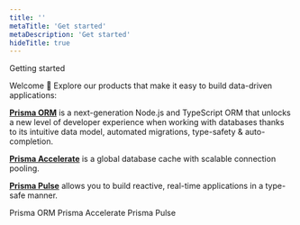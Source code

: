 ```yaml
---
title: ''
metaTitle: 'Get started'
metaDescription: 'Get started'
hideTitle: true
---
```


<TopBlock>

<BorderBox>

<BoxTitle>Getting started</BoxTitle>

Welcome 👋 Explore our products that make it easy to build data-driven applications:

[**<Database />Prisma ORM**](/orm/overview/introduction/what-is-prisma) is a next-generation Node.js and TypeScript ORM that unlocks a new level of developer experience when working with databases thanks to its intuitive data model, automated migrations, type-safety & auto-completion.

[**<Bolt />Prisma Accelerate**](/accelerate/what-is-accelerate) is a global database cache with scalable connection pooling.

[**<SignalStream />Prisma Pulse**](/pulse/what-is-pulse) allows you to build reactive, real-time applications in a type-safe manner.

</BorderBox>

</TopBlock>

<CategoryTitle>
  <Database />
  Prisma ORM
</CategoryTitle>

<Grid>
  <LinkCard
    icon="fa-solid fa-rabbit-running"
    title="Quickstart guide"
    desc="Set up Prisma ORM from scratch with a SQLite database in 5 minutes."
    link="/"
  />
  <LinkCard
    icon="fa-brands fa-github"
    title="Examples"
    desc="Explore our ready-to-run examples with your favorite frameworks and libraries."
    link="/"
  />
</Grid>

<CategoryTitle>
  <Bolt color="#16A394" />
  Prisma Accelerate
</CategoryTitle>

<Grid>
  <LinkCard
    icon="fa-solid fa-arrow-right"
    title="Get Started"
    desc="Add Accelerate to your app to use global database caching."
    link="/"
  />
  <LinkCard
    icon="fa-brands fa-github"
    title="Examples"
    desc="Run the Speed Test to see how Prisma Accelerate can make your app faster."
    link="/"
  />
</Grid>

<CategoryTitle>
  <SignalStream color="#16A394" />
  Prisma Pulse
</CategoryTitle>

<Grid>
  <LinkCard
    icon="fa-solid fa-arrow-right"
    title="Get Started"
    desc="Add Pulse to your app to subscribe to real-time updates from your database."
    link="/"
  />
</Grid>
